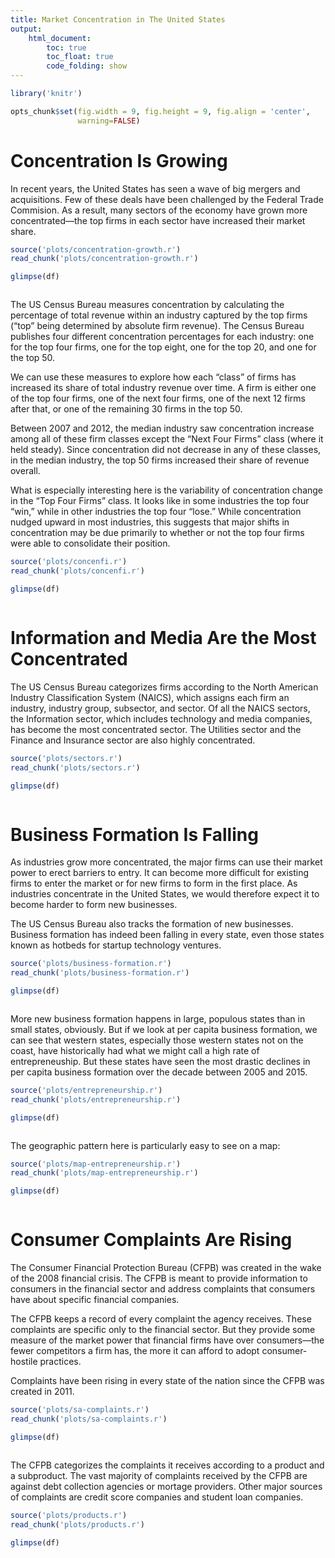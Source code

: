 ```yaml
---
title: Market Concentration in The United States
output:
    html_document:
        toc: true
        toc_float: true
        code_folding: show
---
```


```r
library('knitr')

opts_chunk$set(fig.width = 9, fig.height = 9, fig.align = 'center',
               warning=FALSE)
```

# Concentration Is Growing
In recent years, the United States has seen a wave of big mergers and
acquisitions. Few of these deals have been challenged by the Federal Trade
Commision. As a result, many sectors of the economy have grown more
concentrated---the top firms in each sector have increased their market share.

```r
source('plots/concentration-growth.r')
read_chunk('plots/concentration-growth.r')
```
```r
glimpse(df)
```
```r
```

The US Census Bureau measures concentration by calculating the percentage of
total revenue within an industry captured by the top firms ("top" being
determined by absolute firm revenue). The Census Bureau publishes four
different concentration percentages for each industry: one for the top four
firms, one for the top eight, one for the top 20, and one for the top 50.

We can use these measures to explore how each "class" of firms has increased
its share of total industry revenue over time. A firm is either one of the top
four firms, one of the next four firms, one of the next 12 firms after that, or
one of the remaining 30 firms in the top 50.

Between 2007 and 2012, the median industry saw concentration increase among all
of these firm classes except the "Next Four Firms" class (where it held
steady). Since concentration did not decrease in any of these classes, in the
median industry, the top 50 firms increased their share of revenue overall.

What is especially interesting here is the variability of concentration change
in the "Top Four Firms" class. It looks like in some industries the top four
"win," while in other industries the top four "lose." While concentration
nudged upward in most industries, this suggests that major shifts in
concentration may be due primarily to whether or not the top four firms were
able to consolidate their position.

```r
source('plots/concenfi.r')
read_chunk('plots/concenfi.r')
```
```r
glimpse(df)
```
```r
```

# Information and Media Are the Most Concentrated
The US Census Bureau categorizes firms according to the North American Industry
Classification System (NAICS), which assigns each firm an industry, industry
group, subsector, and sector. Of all the NAICS sectors, the Information sector,
which includes technology and media companies, has become the most concentrated
sector. The Utilities sector and the Finance and Insurance sector are also
highly concentrated.

```r
source('plots/sectors.r')
read_chunk('plots/sectors.r')
```
```r
glimpse(df)
```
```r
```

# Business Formation Is Falling
As industries grow more concentrated, the major firms can use their market
power to erect barriers to entry. It can become more difficult for existing
firms to enter the market or for new firms to form in the first place. As
industries concentrate in the United States, we would therefore expect it to
become harder to form new businesses.

The US Census Bureau also tracks the formation of new businesses. Business
formation has indeed been falling in every state, even those states known as
hotbeds for startup technology ventures.

```r
source('plots/business-formation.r')
read_chunk('plots/business-formation.r')
```
```r
glimpse(df)
```
```r
```

More new business formation happens in large, populous states than in small
states, obviously. But if we look at per capita business formation, we can see
that western states, especially those western states not on the coast, have
historically had what we might call a high rate of entrepreneuship. But these
states have seen the most drastic declines in per capita business formation
over the decade between 2005 and 2015.

```r
source('plots/entrepreneurship.r')
read_chunk('plots/entrepreneurship.r')
```
```r
glimpse(df)
```
```r
```

The geographic pattern here is particularly easy to see on a map:
```r
source('plots/map-entrepreneurship.r')
read_chunk('plots/map-entrepreneurship.r')
```
```r
glimpse(df)
```
```r
```

# Consumer Complaints Are Rising
The Consumer Financial Protection Bureau (CFPB) was created in the wake of the
2008 financial crisis. The CFPB is meant to provide information to consumers in
the financial sector and address complaints that consumers have about specific
financial companies.

The CFPB keeps a record of every complaint the agency receives. These
complaints are specific only to the financial sector. But they provide some
measure of the market power that financial firms have over consumers---the
fewer competitors a firm has, the more it can afford to adopt consumer-hostile
practices.

Complaints have been rising in every state of the nation since the CFPB was
created in 2011.

```r
source('plots/sa-complaints.r')
read_chunk('plots/sa-complaints.r')
```
```r
glimpse(df)
```
```r
```

The CFPB categorizes the complaints it receives according to a product and a
subproduct. The vast majority of complaints received by the CFPB are against
debt collection agencies or mortage providers. Other major sources of
complaints are credit score companies and student loan companies.

```r
source('plots/products.r')
read_chunk('plots/products.r')
```
```r
glimpse(df)
```
```r
```

